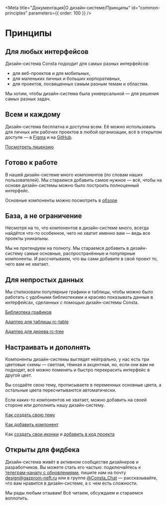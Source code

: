 
<Meta
  title="Документация|О дизайн-системе/Принципы"
  id="common-prinсiples"
  parameters={{ order: 100 }}
/>

# Принципы

## Для любых интерфейсов

Дизайн-система Consta подходит для самых разных интерфейсов:

- для веб-проектов и для мобильных,
- для маленьких личных и больших корпоративных,
- для проектов, посвященных самым разным темам и областям.

Мы хотим, чтобы дизайн-система была универсальной — для решения самых разных задач.

## Всем и каждому

Дизайн-система бесплатна и доступна всем. Её можно использовать для личных или рабочих проектов в любой организации, всё в открытом доступе — в [Figma](https://www.figma.com/@consta) и на [GitHub](https://github.com/consta-design-system).

[Посмотреть лицензию](https://github.com/consta-design-system/uikit/blob/master/LICENSE)

## Готово к работе

В нашей дизайн-системе много компонентов (по словам наших пользователей). Мы стараемся добавить самое нужное — всё, чтобы на основе дизайн-системы
можно было построить полноценный интерфейс.

Основные компоненты можно посмотреть в [обзоре](?path=/docs/common-preview--page)

## База, а не ограничение

Несмотря на то, что компонентов в дизайн-системе много, всегда найдётся что-то особенное, чего не хватит именно вам — ведь все проекты уникальны.

Мы не претендуем на полноту. Мы стараемся добавить в дизайн-систему самые основные,
распространённые и популярные компоненты. И рассчитываем, что вы сами добавите
в свой проект то, чего вам не хватает.

## Для непростых данных

Мы стилизовали популярные графики и таблицы, чтобы
можно было работать с удобными библиотеками и красиво показывать
данные в интерфейсах, сделанных с помощью дизайн-системы Consta.

[Библиотека графиков](http://charts.consta.design)

[Адаптер для таблицы rc-table](http://rc-table-adapter.consta.design/)

[Адаптер для дерева rc-tree](http://rc-tree-adapter.consta.design/)

## Настраивать и дополнять

Компоненты дизайн-системы выглядят нейтрально, у нас есть три цветовые схемы — светлая, тёмная и акцентная, но, если они вам не подходят, всё можно
поменять и быстро перекрасить интерфейс в другой цвет.

Вы создаёте свою тему, прописываете в переменных основные цвета,
а остальные цвета пересчитываются автоматически.

Если каких-то компонентов не хватает, можно добавить на своей стороне или дополнить
нашу дизайн-систему.

[Как создать свою тему](?path=/docs/thematization-how-to-create-preset--page)

[Как добавить компонент](?path=/docs/common-addcomponent--page)

Как [создать свои иконки](?path=/docs/new-icons--page) и [добавить в код проекта](?path=/docs/common-develop-icons--page)

## Открыты для фидбека

Дизайн-система живёт в активном сообществе дизайнеров и разработчиков. Вы можете стать его частью: подключайтесь к [телеграм-каналу с обновлениями](https://t.me/consta_ui_releases), пишите нам на почту design@gazprom-neft.ru или в группе [@Consta_Chat](https://t.me/Consta_Chat) — рассказывайте, что вам нравится в дизайн-системе, а с чем есть сложности.

Мы рады любым отзывам! Всё читаем, обсуждаем и стараемся воплотить.
